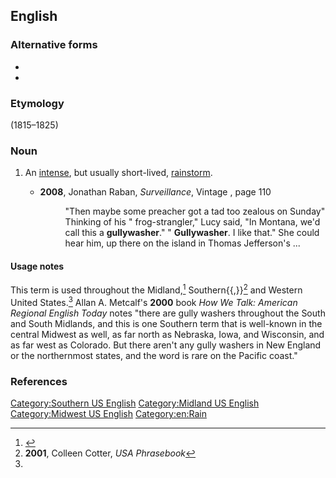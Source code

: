 {{also|gully-washer|gully washer}}
==English==

===Alternative forms===
* {{l|en|gully-washer}}
* {{l|en|gully washer}}

===Etymology===
{{compound|gully|washer|lang=en}} (1815–1825)

===Noun===
{{en-noun}}

# {{lb|en|US|informal}} An [[intense]], but usually short-lived, [[rainstorm]].
#* '''2008''', Jonathan Raban, ''Surveillance'', Vintage {{ISBN|9781400033652}}, page 110
#*: &quot;Then maybe some preacher got a tad too zealous on Sunday&quot; Thinking of his &quot; frog-strangler,&quot; Lucy said, &quot;In Montana, we&#39;d call this a '''gullywasher'''.&quot; &quot; '''Gullywasher'''. I like that.&quot; She could hear him, up there on the island in Thomas  Jefferson&#39;s&nbsp;...

====Usage notes====
This term is used throughout the Midland,<ref name="Dict.com">{{R:Dictionary.com}}</ref> Southern{{,}}<ref>'''2001''', Colleen Cotter, ''USA Phrasebook''</ref> and Western United States.<ref name="Dict.com"></ref> Allan A. Metcalf's '''2000''' book ''How We Talk: American Regional English Today'' notes "there are gully washers throughout the South and South Midlands, and this is one Southern term that is well-known in the central Midwest as well, as far north as Nebraska, Iowa, and Wisconsin, and as far west as Colorado. But there aren't any gully washers in New England or the northernmost states, and the word is rare on the Pacific coast."

===References===
<references/>

[[Category:Southern US English]]
[[Category:Midland US English]]
[[Category:Midwest US English]]

[[Category:en:Rain]]